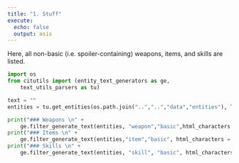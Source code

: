 ```yaml
---
title: "1. Stuff"
execute: 
  echo: false
  output: asis
---
```


Here, all non-basic (i.e. spoiler-containing) weapons, items, and skills are listed.

```python
import os
from citutils import (entity_text_generators as ge,
    text_utils_parsers as tu)

text = ""
entities = tu.get_entities(os.path.join("..","..","data","entities"), True)

print("### Weapons \n" + 
    ge.filter_generate_text(entities, "weapon","basic",html_characters = True))
print("### Items \n" + 
    ge.filter_generate_text(entities,"item","basic", html_characters = True))
print("### Skills \n" +
    ge.filter_generate_text(entities, "skill", "basic", html_characters = True))
```